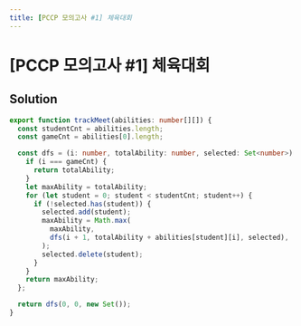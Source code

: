 ```yaml
---
title: [PCCP 모의고사 #1] 체육대회
---
```


# [PCCP 모의고사 #1] 체육대회

## Solution

```typescript filename="solution.ts" copy
export function trackMeet(abilities: number[][]) {
  const studentCnt = abilities.length;
  const gameCnt = abilities[0].length;

  const dfs = (i: number, totalAbility: number, selected: Set<number>) => {
    if (i === gameCnt) {
      return totalAbility;
    }
    let maxAbility = totalAbility;
    for (let student = 0; student < studentCnt; student++) {
      if (!selected.has(student)) {
        selected.add(student);
        maxAbility = Math.max(
          maxAbility,
          dfs(i + 1, totalAbility + abilities[student][i], selected),
        );
        selected.delete(student);
      }
    }
    return maxAbility;
  };

  return dfs(0, 0, new Set());
}
```

<ProblemLink
  codingSite="programmers"
  href="https://school.programmers.co.kr/learn/courses/30/lessons/121684"
  title="[PCCP 모의고사 #1] 체육대회"
/>
